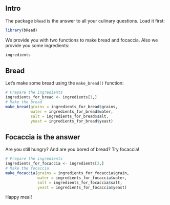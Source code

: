 ## Intro

The package `bRead` is the answer to all your culinary questions. Load it first:

```r
library(bRead)
```

We provide you with two functions to make bread and focaccia. Also we provide you some ingredients:

```r
ingredients
```


## Bread

Let's make some bread using the `make_bread()` function:

```r
# Prepare the ingredients
ingredients_for_bread <- ingredients[1,]
# Make the bread
make_bread(grains = ingredients_for_bread$grains,
           water = ingredients_for_bread$water,
           salt = ingredients_for_bread$salt,
           yeast = ingredients_for_bread$yeast)
```

## Focaccia is the answer

Are you still hungry? And are you bored of bread? Try focaccia!

```r
# Prepare the ingredients
ingredients_for_focaccia <- ingredients[2,]
# Make the focaccia
make_focaccia(grains = ingredients_for_focaccia$grain,
              water = ingredients_for_focaccia$water,
              salt = ingredients_for_focaccia$salt,
              yeast = ingredients_for_focaccia$yeast)
```

Happy meal!
